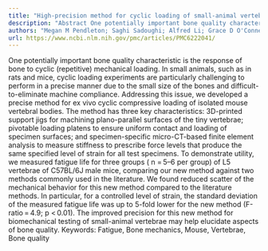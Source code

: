 ```yaml
---
title: "High-precision method for cyclic loading of small-animal vertebrae to assess bone quality"
description: "Abstract One potentially important bone quality characteristic is the response of bone to cyclic (repetitive) mechanical loading. In small animals, such as in rats and mice, cyclic loading experiments..."
authors: "Megan M Pendleton; Saghi Sadoughi; Alfred Li; Grace D O'Connell; Joshua S Alwood; Tony M Keaveny"
url: https://www.ncbi.nlm.nih.gov/pmc/articles/PMC6222041/
---
```


One potentially important bone quality characteristic is the response of bone to cyclic (repetitive) mechanical loading. In small animals, such as in rats and mice, cyclic loading experiments are particularly challenging to perform in a precise manner due to the small size of the bones and difficult-to-eliminate machine compliance. Addressing this issue, we developed a precise method for ex vivo cyclic compressive loading of isolated mouse vertebral bodies. The method has three key characteristics: 3D-printed support jigs for machining plano-parallel surfaces of the tiny vertebrae; pivotable loading platens to ensure uniform contact and loading of specimen surfaces; and specimen-specific micro-CT-based finite element analysis to measure stiffness to prescribe force levels that produce the same specified level of strain for all test specimens. To demonstrate utility, we measured fatigue life for three groups ( n = 5–6 per group) of L5 vertebrae of C57BL/6J male mice, comparing our new method against two methods commonly used in the literature. We found reduced scatter of the mechanical behavior for this new method compared to the literature methods. In particular, for a controlled level of strain, the standard deviation of the measured fatigue life was up to 5-fold lower for the new method (F-ratio = 4.9; p < 0.01). The improved precision for this new method for biomechanical testing of small-animal vertebrae may help elucidate aspects of bone quality. Keywords: Fatigue, Bone mechanics, Mouse, Vertebrae, Bone quality
